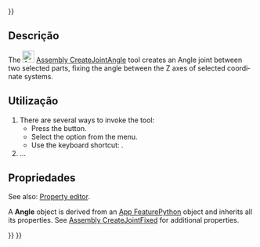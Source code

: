 <languages/>
{{UnfinishedDocu{{#translation:}}}}

<div lang="en" dir="ltr" class="mw-content-ltr">
{{Docnav
|[[Assembly_CreateJointPerpendicular|CreateJointPerpendicular]]
|[[Assembly_CreateJointRackPinion|CreateJointRackPinion]]
|[[Assembly_Workbench|Assembly]]
|IconL=Assembly_CreateJointPerpendicular.svg
|IconR=Assembly_CreateJointRackPinion.svg
|IconC=Workbench_Assembly.svg
}}
</div>

<div lang="en" dir="ltr" class="mw-content-ltr">
{{GuiCommand
|Name=Assembly CreateJointAngle
|MenuLocation=Assembly → Create Angle Joint
|Workbenches=[[Assembly_Workbench|Assembly]]
|Shortcut={{KEY|X}}
|Version=1.0
|SeeAlso=
}}
</div>

<span id="Description"></span>
==Descrição==

<div lang="en" dir="ltr" class="mw-content-ltr">
The [[Image:Assembly_CreateJointAngle.svg|24px]] [[Assembly_CreateJointAngle|Assembly CreateJointAngle]] tool creates an Angle joint between two selected parts, fixing the angle between the Z axes of selected coordinate systems.
</div>

<span id="Usage"></span>
==Utilização==

<div lang="en" dir="ltr" class="mw-content-ltr">
# There are several ways to invoke the tool:
#* Press the {{Button|[[Image:Assembly_CreateJointAngle.svg|16px]] [[Assembly_CreateJointAngle|Create Angle Joint]]}} button.
#* Select the {{MenuCommand|Assembly → [[Image:Assembly_CreateJointAngle.svg|16px]] Create Angle Joint}} option from the menu.
#* Use the keyboard shortcut: {{KEY|X}}.
# ...
</div>

<span id="Properties"></span>
==Propriedades==

<div lang="en" dir="ltr" class="mw-content-ltr">
See also: [[Property_editor|Property editor]].
</div>

<div lang="en" dir="ltr" class="mw-content-ltr">
A '''Angle''' object is derived from an [[App_FeaturePython|App FeaturePython]] object and inherits all its properties. See [[Assembly_CreateJointFixed#Properties|Assembly CreateJointFixed]] for additional properties.
</div>


<div lang="en" dir="ltr" class="mw-content-ltr">
{{Docnav
|[[Assembly_CreateJointPerpendicular|CreateJointPerpendicular]]
|[[Assembly_CreateJointRackPinion|CreateJointRackPinion]]
|[[Assembly_Workbench|Assembly]]
|IconL=Assembly_CreateJointPerpendicular.svg
|IconR=Assembly_CreateJointRackPinion.svg
|IconC=Workbench_Assembly.svg
}}
</div>

{{Assembly_Tools_navi{{#translation:}}}}
{{Userdocnavi{{#translation:}}}}